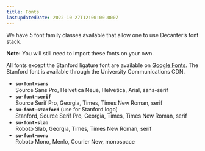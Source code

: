 ```yaml
---
title: Fonts
lastUpdatedDate: 2022-10-27T12:00:00.000Z
---
```



We have 5 font family classes available that allow one to use Decanter’s font stack.

**Note:** You will still need to import these fonts on your own.

All fonts except the Stanford ligature font are available on [Google Fonts](https://fonts.google.com/). The Stanford font is available through the University Communications CDN.

- **`su-font-sans`**\
Source Sans Pro, Helvetica Neue, Helvetica, Arial, sans-serif
- **`su-font-serif`**\
<span class="su-font-serif">Source Serif Pro, Georgia, Times, Times New Roman, serif</span>
- **`su-font-stanford`** (use for Stanford logo)\
<span class="su-font-stanford">Stanford</span>, Source Serif Pro, Georgia, Times, Times New Roman, serif
- **`su-font-slab`**\
<span class="su-font-slab">Roboto Slab, Georgia, Times, Times New Roman, serif</span>
- **`su-font-mono`**\
<span class="su-font-mono">Roboto Mono, Menlo, Courier New, monospace</span>
